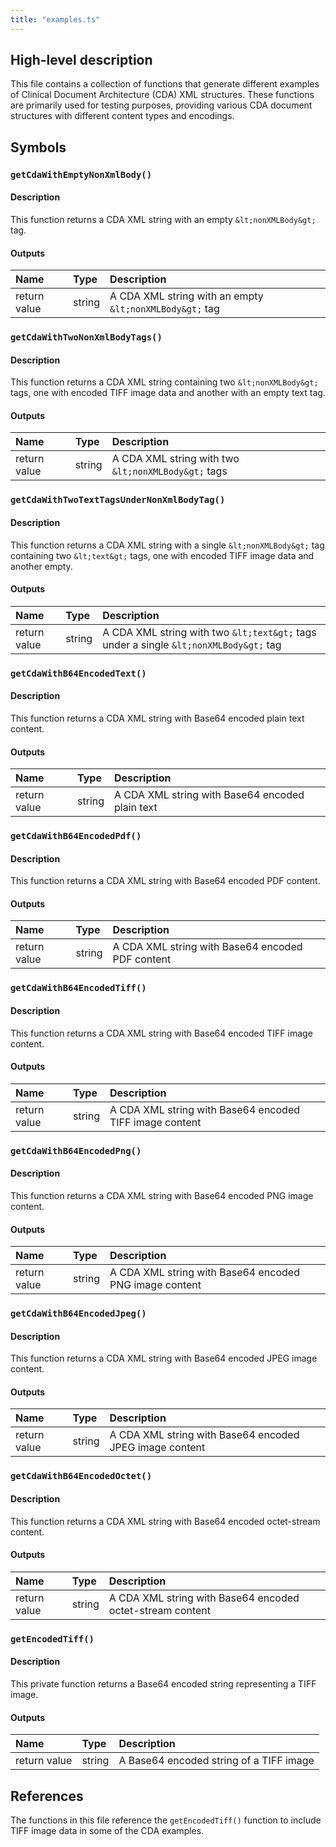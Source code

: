 ```yaml
---
title: "examples.ts"
---
```


## High-level description
This file contains a collection of functions that generate different examples of Clinical Document Architecture (CDA) XML structures. These functions are primarily used for testing purposes, providing various CDA document structures with different content types and encodings.

## Symbols

### `getCdaWithEmptyNonXmlBody()`
#### Description
This function returns a CDA XML string with an empty `&lt;nonXMLBody&gt;` tag.

#### Outputs
| Name | Type | Description |
|:-----|:-----|:------------|
| return value | string | A CDA XML string with an empty `&lt;nonXMLBody&gt;` tag |

### `getCdaWithTwoNonXmlBodyTags()`
#### Description
This function returns a CDA XML string containing two `&lt;nonXMLBody&gt;` tags, one with encoded TIFF image data and another with an empty text tag.

#### Outputs
| Name | Type | Description |
|:-----|:-----|:------------|
| return value | string | A CDA XML string with two `&lt;nonXMLBody&gt;` tags |

### `getCdaWithTwoTextTagsUnderNonXmlBodyTag()`
#### Description
This function returns a CDA XML string with a single `&lt;nonXMLBody&gt;` tag containing two `&lt;text&gt;` tags, one with encoded TIFF image data and another empty.

#### Outputs
| Name | Type | Description |
|:-----|:-----|:------------|
| return value | string | A CDA XML string with two `&lt;text&gt;` tags under a single `&lt;nonXMLBody&gt;` tag |

### `getCdaWithB64EncodedText()`
#### Description
This function returns a CDA XML string with Base64 encoded plain text content.

#### Outputs
| Name | Type | Description |
|:-----|:-----|:------------|
| return value | string | A CDA XML string with Base64 encoded plain text |

### `getCdaWithB64EncodedPdf()`
#### Description
This function returns a CDA XML string with Base64 encoded PDF content.

#### Outputs
| Name | Type | Description |
|:-----|:-----|:------------|
| return value | string | A CDA XML string with Base64 encoded PDF content |

### `getCdaWithB64EncodedTiff()`
#### Description
This function returns a CDA XML string with Base64 encoded TIFF image content.

#### Outputs
| Name | Type | Description |
|:-----|:-----|:------------|
| return value | string | A CDA XML string with Base64 encoded TIFF image content |

### `getCdaWithB64EncodedPng()`
#### Description
This function returns a CDA XML string with Base64 encoded PNG image content.

#### Outputs
| Name | Type | Description |
|:-----|:-----|:------------|
| return value | string | A CDA XML string with Base64 encoded PNG image content |

### `getCdaWithB64EncodedJpeg()`
#### Description
This function returns a CDA XML string with Base64 encoded JPEG image content.

#### Outputs
| Name | Type | Description |
|:-----|:-----|:------------|
| return value | string | A CDA XML string with Base64 encoded JPEG image content |

### `getCdaWithB64EncodedOctet()`
#### Description
This function returns a CDA XML string with Base64 encoded octet-stream content.

#### Outputs
| Name | Type | Description |
|:-----|:-----|:------------|
| return value | string | A CDA XML string with Base64 encoded octet-stream content |

### `getEncodedTiff()`
#### Description
This private function returns a Base64 encoded string representing a TIFF image.

#### Outputs
| Name | Type | Description |
|:-----|:-----|:------------|
| return value | string | A Base64 encoded string of a TIFF image |

## References
The functions in this file reference the `getEncodedTiff()` function to include TIFF image data in some of the CDA examples.